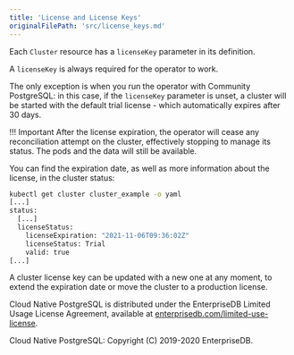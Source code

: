 ```yaml
---
title: 'License and License Keys'
originalFilePath: 'src/license_keys.md'
---
```



Each `Cluster` resource has a `licenseKey` parameter in its definition.

A `licenseKey` is always required for the operator to work.

The only exception is when you run the operator with Community PostgreSQL:
in this case, if the `licenseKey` parameter is unset, a cluster will be
started with the default trial license - which automatically expires after 30 days.

!!! Important
    After the license expiration, the operator will cease any reconciliation attempt
    on the cluster, effectively stopping to manage its status.
    The pods and the data will still be available.

You can find the expiration date, as well as more information about the license,
in the cluster status:

```sh
kubectl get cluster cluster_example -o yaml
[...]
status:
  [...]
  licenseStatus:
    licenseExpiration: "2021-11-06T09:36:02Z"
    licenseStatus: Trial
    valid: true
[...]
```

A cluster license key can be updated with a new one at any moment, to extend
the expiration date or move the cluster to a production license.

Cloud Native PostgreSQL is distributed under the EnterpriseDB Limited Usage License
Agreement, available at [enterprisedb.com/limited-use-license](https://www.enterprisedb.com/limited-use-license).

Cloud Native PostgreSQL: Copyright (C) 2019-2020 EnterpriseDB.
